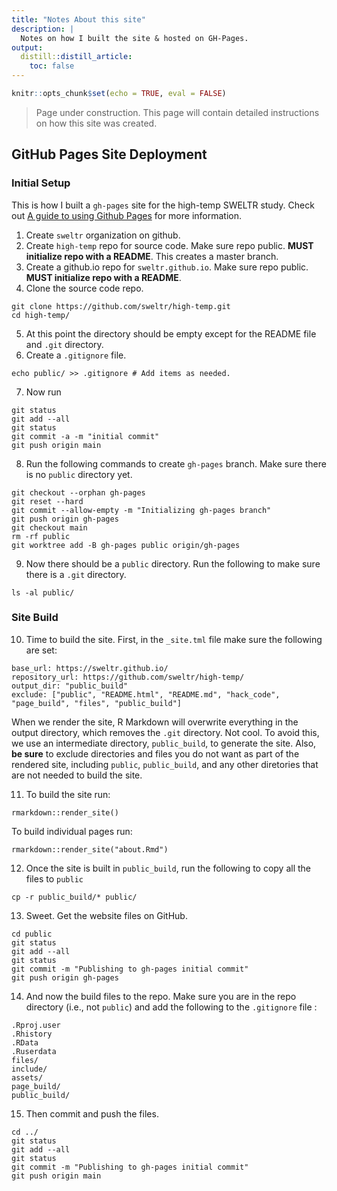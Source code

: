 ```yaml
---
title: "Notes About this site"
description: |
  Notes on how I built the site & hosted on GH-Pages.
output:
  distill::distill_article:
    toc: false
---
```


```r
knitr::opts_chunk$set(echo = TRUE, eval = FALSE)
```

> Page under construction. This page will contain detailed instructions on how this site was created.


## GitHub Pages Site Deployment

### Initial Setup

This is how I built a `gh-pages` site for the high-temp SWELTR study. Check out [A guide to using Github Pages](https://www.thinkful.com/learn/a-guide-to-using-github-pages/) for more information.

1) Create `sweltr` organization on github.
2) Create `high-temp` repo for source code. Make sure repo public. **MUST initialize repo with a README**. This creates a master branch.
3) Create a github.io repo for `sweltr.github.io`. Make sure repo public. **MUST initialize repo with a README**.
4) Clone the source code repo.

```
git clone https://github.com/sweltr/high-temp.git
cd high-temp/
```

5) At this point the directory should be empty except for the README file and `.git` directory. 
6) Create a `.gitignore` file. 

```
echo public/ >> .gitignore # Add items as needed.
```

7) Now run  

```
git status
git add --all
git status
git commit -a -m "initial commit"
git push origin main
```

8) Run the following commands to create `gh-pages` branch. Make sure there is no `public` directory yet.

```
git checkout --orphan gh-pages
git reset --hard
git commit --allow-empty -m "Initializing gh-pages branch"
git push origin gh-pages
git checkout main
rm -rf public
git worktree add -B gh-pages public origin/gh-pages
```

9) Now there should be a `public` directory. Run the following to make sure there is a `.git` directory.

```
ls -al public/
```

### Site Build

10) Time to build the site. First, in the `_site.tml` file make sure the following are set:

```
base_url: https://sweltr.github.io/
repository_url: https://github.com/sweltr/high-temp/
output_dir: "public_build"
exclude: ["public", "README.html", "README.md", "hack_code", "page_build", "files", "public_build"]
```

When we render the site, R Markdown will overwrite everything in the output directory, which removes the `.git` directory. Not cool. To avoid this, we use an intermediate directory, `public_build`,  to generate the site. Also, **be sure** to exclude directories and files you do not want as part of the rendered site, including `public`, `public_build`, and any other diretories that are not needed to build the site.

11) To build the site run:

```
rmarkdown::render_site()
```

To build individual pages run:

```
rmarkdown::render_site("about.Rmd")
```

12) Once the site is built in `public_build`, run the following to copy all the files to `public`

```
cp -r public_build/* public/
```

13) Sweet. Get the website files on GitHub.

```
cd public
git status
git add --all
git status
git commit -m "Publishing to gh-pages initial commit"
git push origin gh-pages
```

14) And now the build files to the repo. Make sure you are in the repo directory (i.e., not `public`) and add the following to the `.gitignore` file :

```
.Rproj.user
.Rhistory
.RData
.Ruserdata
files/
include/
assets/
page_build/
public_build/
```


15) Then commit and push the files. 

```
cd ../
git status
git add --all
git status
git commit -m "Publishing to gh-pages initial commit"
git push origin main
```




